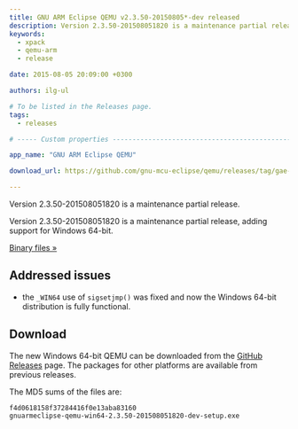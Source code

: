 ```yaml
---
title: GNU ARM Eclipse QEMU v2.3.50-20150805*-dev released
description: Version 2.3.50-201508051820 is a maintenance partial release of GNU ARM Eclipse QEMU.
keywords:
  - xpack
  - qemu-arm
  - release

date: 2015-08-05 20:09:00 +0300

authors: ilg-ul

# To be listed in the Releases page.
tags:
  - releases

# ----- Custom properties -----------------------------------------------------

app_name: "GNU ARM Eclipse QEMU"

download_url: https://github.com/gnu-mcu-eclipse/qemu/releases/tag/gae-2.3.50-20150805/

---
```


<head><title>{frontMatter.title}</title></head>

Version 2.3.50-201508051820 is a maintenance partial release.

<!-- truncate -->

Version 2.3.50-201508051820 is a maintenance partial release, adding support for Windows 64-bit.

<!-- truncate -->

<p><a href={frontMatter.download_url}>Binary files »</a></p>

## Addressed issues

* the `_WIN64` use of `sigsetjmp()` was fixed and now the Windows 64-bit distribution is fully functional.

## Download

The new Windows 64-bit QEMU can be downloaded from the <a href={frontMatter.download_url}>GitHub Releases</a> page. The packages for other platforms are available from previous releases.

The MD5 sums of the files are:

	f4d0618158f37284416f0e13aba83160
	gnuarmeclipse-qemu-win64-2.3.50-201508051820-dev-setup.exe
